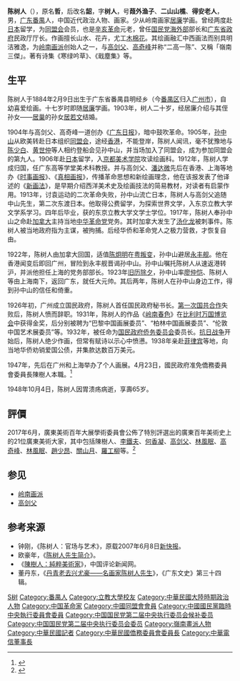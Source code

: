 {{Otheruses|subject=民國初年的政治家與畫家|other=其他「陳哲」同名人物|陳哲 (消歧義)}}
{{for|台湾邮电管理局局长|陈树人 (1899年)}}
{{Refimprove|time=2020-06-07T10:38:23+00:00}}
{{Infobox Biography
| subject_name   = 陈树人 
| image_name     = Chen Shuren.jpg
| image_size     = 250px
| image_caption  = 陈树人
| date_of_birth  = 1884年2月9日
| place_of_birth = {{QING}}[[廣東省|廣東省]][[番禺县|番禺县]]
| date_of_death  = 1948年10月4日
| place_of_death = {{CHN-1928}} 
| nationality    = {{QING}}（1884年–1911年）<br> {{ROC-1912}}（1912年–1925年）<br>{{ROC-1928}}（1925年–1948年）
| occupation     = [[广州国民政府|广州国民政府]]秘书长，[[国民政府侨务委员会|国民政府侨务委员会]]委员长，[[岭南画派|岭南画派]]第一代画家
}}

'''陈树人'''（{{bd|1884年|2月9日|1948年|10月4日}}），原名'''哲'''，后改名'''韶'''，字'''树人'''，号'''葭外渔子'''、'''二山山樵'''、'''得安老人'''，男，[[广东省|广东]][[番禺县|番禺]]人，中国近代政治人物、画家。少从岭南画家[[居廉|居廉]]学画。曾经两度赴[[日本|日本]]留学，为[[同盟会|同盟会]]会员，也是[[辛亥革命|辛亥革命]]元老，曾任[[国民党海外部|国民党海外部]]部长和[[广东省政府|广东省政府]]民政厅厅长。作画擅长山水、花卉，尤工[[木棉花|木棉花]]。其绘画融汇中西画法而别具明洁雅逸，为[[岭南画派|岭南画派]]创始人之一，与[[高剑父|高剑父]]、[[高奇峰|高奇峰]]并称“二高一陈”、又稱「嶺南三傑」。著有诗集《寒绿吟草》、《戢塵集》等。

== 生平 ==
陈树人于1884年2月9日出生于广东省番禺县明经乡（今[[番禺区|番禺区]]归入[[广州市|广州市]]），自幼喜爱绘画。十七岁时即随[[居廉|居廉]]学画。1903年，树人二十岁，经居廉介绍与其侄孙女——[[居巢|居巢]]的孙女[[居若文|居若文]]结婚。

1904年与高剑父、高奇峰一道创办《[[广东日报|广东日报]]》，暗中鼓吹革命。1905年，[[孙中山|孙中山]]从欧美转赴日本组织[[同盟会|同盟会]]，途经[[香港|香港]]，不能登岸，陈树人闻讯，毫不犹豫地与[[陈少白|陈少白]]、[[黄世仲|黄世仲]]等人相约登船会见孙中山，并当场加入了同盟会，成为参加同盟会的第九人。1906年赴[[日本|日本]]留学，入[[京都美术学院|京都美术学院]]攻读绘画科。1912年，陈树人学成归国，任广东高等学堂美术科教授。并与高剑父、[[潘达微|潘达微]]先后在香港、上海等地办《[[时事画报|时事画报]]》、《[[真相画报|真相画报]]》，传播革命思想和新绘画理念，他在该报发表了他译述的《[[新画法|新画法]]》，是早期介绍西洋美术史及绘画技法的简易教材，对读者有启蒙作用。1913年，讨袁运动的二次革命失败，孙中山流亡日本，陈树人与高剑父追随中山先生，第二次东渡日本。他取得公费留学，为探索世界文学，入东京立教大学文学系学习。四年后毕业，获的东京立教大学文学士学位。1917年，陈树人奉孙中山之命赴[[加拿大|加拿大]]主持当地[[中华革命党|中华革命党]]党务。其时加拿大发生了[[汤化龙|汤化龙]]被刺事件。陈树人被当地政府指为主谋，被拘捕。后经华侨和革命党人之极力营救，才恢复自由。

1922年，陈树人由加拿大回国，适值[[陈炯明|陈炯明]]在[[粤|粤]][[六一六事变|叛变]]，孙中山避居[[永丰舰|永丰舰]]。他在香港闻变后即回广州，冒险到永丰舰晋谒孙中山。孙中山嘱托陈树人从速返港转沪，并派他担任上海的党务部部长。1923年[[农历|旧历]][[除夕|除夕]]，孙中山率[[廖仲恺|廖仲恺]]、陈树人等由上海南下，返回广东，就任大元帅。其后两年，陈树人在孙中山身边工作，得到孙中山的信任和倚重。

1926年初，广州成立国民政府，陈树人首任国民政府秘书长。[[第一次国共合作|第一次国共合作]]失败后，陈树人愤而辞职。1931年，陈树人的作品《[[岭南春色|岭南春色]]》在[[比利时万国博览会|比利时万国博览会]]中获得金奖，后分别被聘为“巴黎中国画展委员”、“柏林中国画展委员”、“伦敦中国艺术展委员”等。1932年，被任命为[[国民政府侨务委员会|国民政府侨务委员会]]委员长。[[抗日战争|抗日战争]]开始后，陈树人绝少作画，但常有赋诗以示心中愤懑。1938年亲赴[[菲律宾|菲律宾]]等地，向当地华侨劝销爱国公债，并集款达数百万美元。

1947年，先后在广州和上海举办了个人画展。4月23日，國民政府准免僑務委員會委員長陳樹人本職。<ref name="民國史大事記">{{cite book|editor=李新總主編，[[中國社會科學院|中國社會科學院]]近代史研究所[[中華民國史|中華民國史]]研究室編，韓信夫、姜克夫主編|title=《中華民國史大事記》|location=[[北京|北京]]|publisher=[[中華書局|中華書局]]|date=2011年7月}}</ref>{{rp|8340}}

1948年10月4日，陈树人因胃溃疡病逝，享壽65岁。

== 評價 ==
2017年6月，廣東美術百年大展學術委員會公佈了特別評選出的廣東百年美術史上的21位廣東美術大家，其中包括陳樹人、[[李鐵夫|李鐵夫]]、[[何香凝|何香凝]]、[[高剑父|高剑父]]、[[林風眠|林風眠]]、[[高奇峰|高奇峰]]、[[林風眠|林風眠]]、[[趙少昂|趙少昂]]、[[关山月_(画家)|關山月]]、[[羅工柳|羅工柳]]等。<ref>{{cite news |title=广东美术百年大展北京举行 |url=http://arts.cctv.com/2017/07/18/ARTIuP0MJWs3GVlSwnHoM6Q2170718.shtml |accessdate=2021-06-06 |work=美术报 |date=2017-07-18 |archive-date=2021-06-07 |archive-url=https://web.archive.org/web/20210607192656/http://arts.cctv.com/2017/07/18/ARTIuP0MJWs3GVlSwnHoM6Q2170718.shtml |dead-url=no }}</ref>

== 参见 ==
* [[岭南画派|岭南画派]]
* [[高剑父|高剑父]]

== 参考来源 ==
{{reflist|2}}
* 钟刚，《陈树人：官场与艺术》，原载2007年6月8日[[新快报|新快报]]。
* 欧豪年，《[http://proj1.sinica.edu.tw/~lnfam/index/index.htm 陈树人先生简介]{{Wayback|url=http://proj1.sinica.edu.tw/~lnfam/index/index.htm |date=20160304185320 }}》。
* 《[http://www.chinareviewnews.com/doc/1003/7/6/0/100376075.html?coluid=55&kindid=1150&docid=100376075 陳樹人：純粹美術家]{{Wayback|url=http://www.chinareviewnews.com/doc/1003/7/6/0/100376075.html?coluid=55&kindid=1150&docid=100376075 |date=20190713211449 }}》，中国评论新闻网。
* 董丹东，《[http://www.gzzxws.gov.cn/gzws/gzws/ml/34/200809/t20080918_9289.htm 丹青老去兴尤豪——名画家陈树人先生]{{Wayback|url=http://www.gzzxws.gov.cn/gzws/gzws/ml/34/200809/t20080918_9289.htm |date=20101206111045 }}》，《广东文史》第三十四辑。

{{岭南画派}}
{{中國國民黨臨時中央執行委員會}}
{{中國國民黨第二屆中央執行委員會}}
{{中國國民黨中央執行委員會常務委員}}
{{authority control}}

{{DEFAULTSORT:Chen}}
[[Category:陈姓|S树]]
[[Category:番禺人|Category:番禺人]]
[[Category:立教大學校友|Category:立教大學校友]]
[[Category:中華民國大陸時期政治人物|Category:中華民國大陸時期政治人物]]
[[Category:中国革命家|Category:中国革命家]]
[[Category:中國同盟會會員|Category:中國同盟會會員]]
[[Category:中國國民黨臨時中央執行委員會委員|Category:中國國民黨臨時中央執行委員會委員]]
[[Category:中国国民党第二届中央执行委员会候补委员|Category:中国国民党第二届中央执行委员会候补委员]]
[[Category:中国国民党第二届中央执行委员会委员|Category:中国国民党第二届中央执行委员会委员]]
[[Category:嶺南畫派人物|Category:嶺南畫派人物]]
[[Category:中華民國記者|Category:中華民國記者]]
[[Category:中華民國僑務委員會委員長|Category:中華民國僑務委員會委員長]]
[[Category:中華電信董事長|Category:中華電信董事長]]